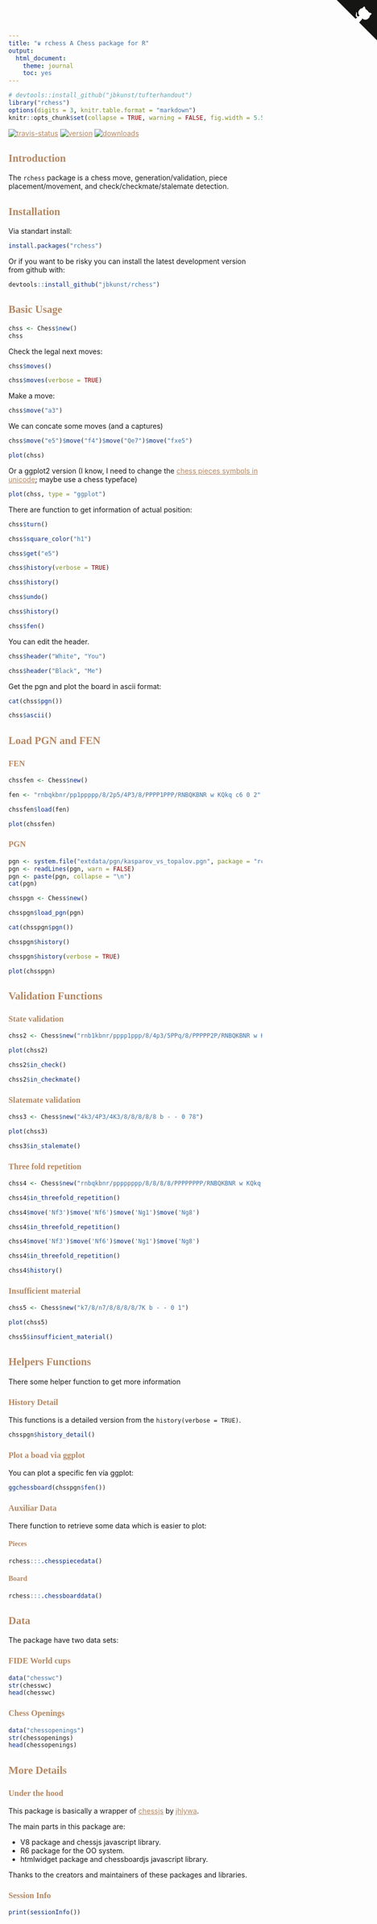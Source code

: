 ---
title: "♛ rchess A Chess package for R"
output:
  html_document:
    theme: journal
    toc: yes
---
<!-- README.md is generated from README.Rmd -->

```{r setup, echo = FALSE, warning=FALSE}
# devtools::install_github("jbkunst/tufterhandout")
library("rchess")
options(digits = 3, knitr.table.format = "markdown")
knitr::opts_chunk$set(collapse = TRUE, warning = FALSE, fig.width = 5.5, fig.height = 5.5, dpi = 72)
```
<script>
jQuery(document).ready(function() {
    var offset = 220;
    var duration = 500;
    jQuery(window).scroll(function() {
        if (jQuery(this).scrollTop() > offset) {
            jQuery('.back-to-top').fadeIn(duration);
        } else {
            jQuery('.back-to-top').fadeOut(duration);
        }
    });
    
    jQuery('.back-to-top').click(function(event) {
        event.preventDefault();
        jQuery('html, body').animate({scrollTop: 0}, duration);
        return false;
    })
});
</script>
<script>
  (function(i,s,o,g,r,a,m){i['GoogleAnalyticsObject']=r;i[r]=i[r]||function(){
  (i[r].q=i[r].q||[]).push(arguments)},i[r].l=1*new Date();a=s.createElement(o),
  m=s.getElementsByTagName(o)[0];a.async=1;a.src=g;m.parentNode.insertBefore(a,m)
  })(window,document,'script','//www.google-analytics.com/analytics.js','ga');

  ga('create', 'UA-17670833-8', 'auto');
  ga('send', 'pageview');

</script>
<link href="https://fonts.googleapis.com/css?family=Playfair+Display" rel="stylesheet" type="text/css">
<style>
  h1, h2, h3, h4, .TOC > li {
    font-family : "Playfair Display", serif;
    color: #b58863;
  } 
  
  a {
    color: #b58863;
  }
  
  .level2 {
    padding-top: 20px;
  }
  
    
  .back-to-top {
    font-family : "Playfair Display", serif;
    position: fixed;
    bottom: 2em;
    right: 0px;
    text-decoration: none;
    color : #b58863;
    background-color : #f0d9b5;
    font-size: 12px;
    padding: 1em;
    display: none;
  }
  
  .html-widget-static-bound {
    margin-left: auto;
    margin-right: auto;
  }
  
  .main-container {
    max-width: 700px;
    margin-left: auto;
    margin-right: auto;
  }
  
  
</style>

<a href="#" class="back-to-top">Back to Top</a>

<a href="https://github.com/jbkunst/rchess" class="github-corner"><svg width="80" height="80" viewBox="0 0 250 250" style="fill:#151513; color:#fff; position: absolute; top: 0; border: 0; right: 0;"><path d="M0,0 L115,115 L130,115 L142,142 L250,250 L250,0 Z"></path><path d="M128.3,109.0 C113.8,99.7 119.0,89.6 119.0,89.6 C122.0,82.7 120.5,78.6 120.5,78.6 C119.2,72.0 123.4,76.3 123.4,76.3 C127.3,80.9 125.5,87.3 125.5,87.3 C122.9,97.6 130.6,101.9 134.4,103.2" fill="currentColor" style="transform-origin: 130px 106px;" class="octo-arm"></path><path d="M115.0,115.0 C114.9,115.1 118.7,116.5 119.8,115.4 L133.7,101.6 C136.9,99.2 139.9,98.4 142.2,98.6 C133.8,88.0 127.5,74.4 143.8,58.0 C148.5,53.4 154.0,51.2 159.7,51.0 C160.3,49.4 163.2,43.6 171.4,40.1 C171.4,40.1 176.1,42.5 178.8,56.2 C183.1,58.6 187.2,61.8 190.9,65.4 C194.5,69.0 197.7,73.2 200.1,77.6 C213.8,80.2 216.3,84.9 216.3,84.9 C212.7,93.1 206.9,96.0 205.4,96.6 C205.1,102.4 203.0,107.8 198.3,112.5 C181.9,128.9 168.3,122.5 157.7,114.1 C157.9,116.9 156.7,120.9 152.7,124.9 L141.0,136.5 C139.8,137.7 141.6,141.9 141.8,141.8 Z" fill="currentColor" class="octo-body"></path></svg></a><style>.github-corner:hover .octo-arm{animation:octocat-wave 560ms ease-in-out}@keyframes octocat-wave{0%,100%{transform:rotate(0)}20%,60%{transform:rotate(-25deg)}40%,80%{transform:rotate(10deg)}}@media (max-width:500px){.github-corner:hover .octo-arm{animation:none}.github-corner .octo-arm{animation:octocat-wave 560ms ease-in-out}}</style>
[![travis-status](https://api.travis-ci.org/jbkunst/rchess.svg)](https://travis-ci.org/jbkunst/rchess)
[![version](http://www.r-pkg.org/badges/version/rchess)](http://www.r-pkg.org/pkg/rchess)
[![downloads](http://cranlogs.r-pkg.org/badges/rchess)](http://www.r-pkg.org/pkg/rchess)

## Introduction

The `rchess` package is a chess move, generation/validation, piece placement/movement, and check/checkmate/stalemate detection.
 

## Installation

Via standart install:

```{r, eval=FALSE}
install.packages("rchess")
```

Or if you want to be risky you can install the latest development version from github with:

```{r, eval=FALSE}
devtools::install_github("jbkunst/rchess")
```

## Basic Usage

```{r}
chss <- Chess$new()
chss
```

Check the legal next moves:

```{r}
chss$moves()

chss$moves(verbose = TRUE)
```

Make a move:

```{r}
chss$move("a3")
```

We can concate some moves (and a captures)

```{r}
chss$move("e5")$move("f4")$move("Qe7")$move("fxe5")
```


```{r}
plot(chss)
```

Or a ggplot2 version (I know, I need to change the [chess pieces symbols in unicode](https://en.wikipedia.org/wiki/Chess_symbols_in_Unicode); maybe use a chess typeface)

```{r}
plot(chss, type = "ggplot")
```


There are function to get information of actual position:
```{r}
chss$turn()

chss$square_color("h1")

chss$get("e5")

chss$history(verbose = TRUE)

chss$history()

chss$undo()

chss$history()

chss$fen()
```

You can edit the header.
```{r}
chss$header("White", "You")

chss$header("Black", "Me")
```

Get the pgn and plot the board in ascii format:
```{r}
cat(chss$pgn())

chss$ascii()
```

## Load PGN and FEN

### FEN

```{r}
chssfen <- Chess$new()

fen <- "rnbqkbnr/pp1ppppp/8/2p5/4P3/8/PPPP1PPP/RNBQKBNR w KQkq c6 0 2"

chssfen$load(fen)

plot(chssfen)
```

### PGN

```{r}
pgn <- system.file("extdata/pgn/kasparov_vs_topalov.pgn", package = "rchess")
pgn <- readLines(pgn, warn = FALSE)
pgn <- paste(pgn, collapse = "\n")
cat(pgn)

chsspgn <- Chess$new()

chsspgn$load_pgn(pgn)

cat(chsspgn$pgn())

chsspgn$history()

chsspgn$history(verbose = TRUE)

plot(chsspgn)
```

## Validation Functions

### State validation

```{r}
chss2 <- Chess$new("rnb1kbnr/pppp1ppp/8/4p3/5PPq/8/PPPPP2P/RNBQKBNR w KQkq - 1 3")

```

```{r}
plot(chss2)
```


```{r}
chss2$in_check()

chss2$in_checkmate()
```

### Slatemate validation

```{r}
chss3 <- Chess$new("4k3/4P3/4K3/8/8/8/8/8 b - - 0 78")

plot(chss3)

chss3$in_stalemate()
```

### Three fold repetition

```{r}
chss4 <- Chess$new("rnbqkbnr/pppppppp/8/8/8/8/PPPPPPPP/RNBQKBNR w KQkq - 0 1")

chss4$in_threefold_repetition()

chss4$move('Nf3')$move('Nf6')$move('Ng1')$move('Ng8')

chss4$in_threefold_repetition()

chss4$move('Nf3')$move('Nf6')$move('Ng1')$move('Ng8')

chss4$in_threefold_repetition()

chss4$history()
```

### Insufficient material
```{r}
chss5 <- Chess$new("k7/8/n7/8/8/8/8/7K b - - 0 1")

plot(chss5)

chss5$insufficient_material()
```

## Helpers Functions

There some helper function to get more information 

### History Detail

This functions is a detailed version from the `history(verbose = TRUE)`.

```{r}
chsspgn$history_detail()
```

### Plot a boad via ggplot
You can plot a specific fen vía ggplot:
```{r}
ggchessboard(chsspgn$fen())
```

### Auxiliar Data

There function to retrieve some data which is easier to plot:

#### Pieces
```{r}
rchess:::.chesspiecedata()
```

#### Board
```{r}
rchess:::.chessboarddata()
```

## Data

The package have two data sets:

### FIDE World cups

```{r}
data("chesswc")
str(chesswc)
head(chesswc)
```

### Chess Openings

```{r}
data("chessopenings")
str(chessopenings)
head(chessopenings)
```


## More Details

### Under the hood

This package is basically a wrapper of [chessjs](https://github.com/jhlywa/chess.js) by [jhlywa](https://github.com/jhlywa).

The main parts in this package are:

- V8 package and chessjs javascript library.
- R6 package for the OO system.
- htmlwidget package and chessboardjs javascript library.

Thanks to the creators and maintainers of these packages and libraries.

### Session Info

```{r}
print(sessionInfo())
```